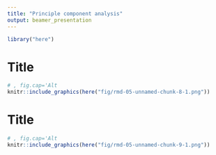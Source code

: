```yaml
---
title: "Principle component analysis"
output: beamer_presentation
---
```

```r
library("here")
```
# Title
```r
# , fig.cap='Alt
knitr::include_graphics(here("fig/rmd-05-unnamed-chunk-8-1.png"))
```

\newpage
# Title
```r
# , fig.cap='Alt
knitr::include_graphics(here("fig/rmd-05-unnamed-chunk-9-1.png"))
```

\newpage

